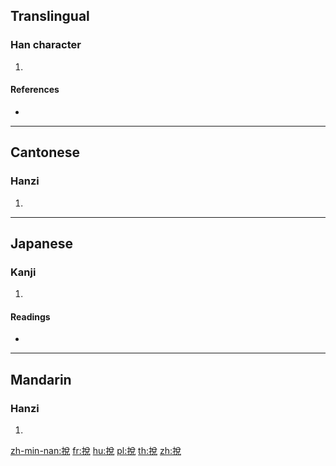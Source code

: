 {{also|捝}}
==Translingual==

===Han character===
{{Han char|rn=64|rad=手|as=07|sn=10|four=58016|canj=QCRU|ids=⿰扌兌}}

# {{defn|Han|sort=手07}}

====References====
* {{Han ref|kx=0431.190|dkj=12083|dj=0780.260|hdz=31887.070|uh=6329|ud=25385|bh=D1BE|bd=53694}}

----

==Cantonese==

===Hanzi===
{{yue-hanzi|jyut=[[seoi3]], [[tyut3]]|y=seui3, tyut3|sim=捝}}

# {{defn|lang=yue|sort=手07}}

----

==Japanese==

===Kanji===
{{ja-kanji|grade=|rs=手07}}

# {{defn|lang=ja|sort=手07}}

====Readings====
* {{ja-readings|on=[[たつ]] (tatsu), [[たち]] (tachi), [[せい]] (sei), [[えい]] (ei)|kun=[[とく]] (toku)}}

----

==Mandarin==

===Hanzi===
{{cmn-hanzi|sim=捝|pin=[[shuì]] ([[shui4]]), [[tuō]] ([[tuo1]])|wg=shui<sup>4</sup>, t'o<sup>1</sup>}}

# {{defn|lang=cmn|sort=手07}}

[[zh-min-nan:挩]]
[[fr:挩]]
[[hu:挩]]
[[pl:挩]]
[[th:挩]]
[[zh:挩]]